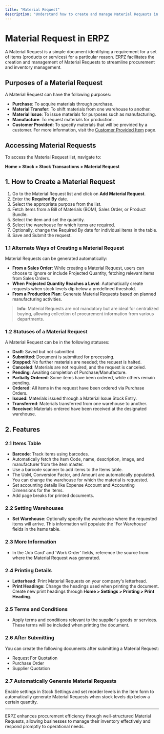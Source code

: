 ```yaml
---
title: "Material Request"
description: "Understand how to create and manage Material Requests in ERPZ."
---
```


# Material Request in ERPZ

A Material Request is a simple document identifying a requirement for a set of items (products or services) for a particular reason. ERPZ facilitates the creation and management of Material Requests to streamline procurement and inventory management.

## Purposes of a Material Request

A Material Request can have the following purposes:

- **Purchase**: To acquire materials through purchase.
- **Material Transfer**: To shift materials from one warehouse to another.
- **Material Issue**: To issue materials for purposes such as manufacturing.
- **Manufacture**: To request materials for production.
- **Customer Provided**: To specify materials that will be provided by a customer. For more information, visit the [Customer Provided Item](#) page.

## Accessing Material Requests

To access the Material Request list, navigate to:

**Home > Stock > Stock Transactions > Material Request**

## 1. How to Create a Material Request

1. Go to the Material Request list and click on **Add Material Request**.
2. Enter the **Required By** date.
3. Select the appropriate purpose from the list.
4. Fetch items from a Bill of Materials (BOM), Sales Order, or Product Bundle.
5. Select the item and set the quantity.
6. Select the warehouse for which items are required.
7. Optionally, change the Required By date for individual items in the table.
8. Save and Submit the request.

### 1.1 Alternate Ways of Creating a Material Request

Material Requests can be generated automatically:

- **From a Sales Order**: While creating a Material Request, users can choose to ignore or include Projected Quantity, fetching relevant items from Sales Orders.
- **When Projected Quantity Reaches a Level**: Automatically create requests when stock levels dip below a predefined threshold.
- **From a Production Plan**: Generate Material Requests based on planned manufacturing activities.

> **Info**: Material Requests are not mandatory but are ideal for centralized buying, allowing collection of procurement information from various departments.

### 1.2 Statuses of a Material Request

A Material Request can be in the following statuses:

- **Draft**: Saved but not submitted.
- **Submitted**: Document is submitted for processing.
- **Stopped**: No further materials are needed; the request is halted.
- **Canceled**: Materials are not required, and the request is canceled.
- **Pending**: Awaiting completion of Purchase/Manufacture.
- **Partially Ordered**: Some items have been ordered, while others remain pending.
- **Ordered**: All items in the request have been ordered via Purchase Orders.
- **Issued**: Materials issued through a Material Issue Stock Entry.
- **Transferred**: Materials transferred from one warehouse to another.
- **Received**: Materials ordered have been received at the designated warehouse.

## 2. Features

### 2.1 Items Table

- **Barcode**: Track items using barcodes.
- Automatically fetch the Item Code, name, description, image, and manufacturer from the item master.
- Use a barcode scanner to add items to the Items table.
- The UoM, Conversion Factor, and Amount are automatically populated. You can change the warehouse for which the material is requested.
- Set accounting details like Expense Account and Accounting Dimensions for the items.
- Add page breaks for printed documents.

### 2.2 Setting Warehouses

- **Set Warehouse**: Optionally specify the warehouse where the requested items will arrive. This information will populate the 'For Warehouse' fields in the Items table.

### 2.3 More Information

- In the 'Job Card' and 'Work Order' fields, reference the source from where the Material Request was generated.

### 2.4 Printing Details

- **Letterhead**: Print Material Requests on your company's letterhead.
- **Print Headings**: Change the headings used when printing the document. Create new print headings through **Home > Settings > Printing > Print Heading**.

### 2.5 Terms and Conditions

- Apply terms and conditions relevant to the supplier's goods or services. These terms will be included when printing the document. 

### 2.6 After Submitting

You can create the following documents after submitting a Material Request:

- Request For Quotation
- Purchase Order
- Supplier Quotation

### 2.7 Automatically Generate Material Requests

Enable settings in Stock Settings and set reorder levels in the Item form to automatically generate Material Requests when stock levels dip below a certain quantity.

---

ERPZ enhances procurement efficiency through well-structured Material Requests, allowing businesses to manage their inventory effectively and respond promptly to operational needs.
